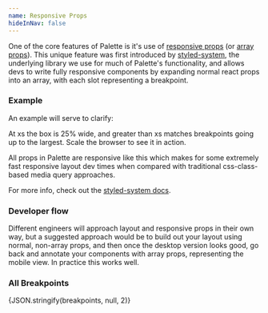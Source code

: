 ```yaml
---
name: Responsive Props
hideInNav: false
---
```


One of the core features of Palette is it's use of
[responsive props](https://styled-system.com/responsive-styles/) (or
[array props](https://styled-system.com/guides/array-props/)). This unique
feature was first introduced by [styled-system](https://styled-system.com/), the
underlying library we use for much of Palette's functionality, and allows devs
to write fully responsive components by expanding normal react props into an
array, with each slot representing a breakpoint.

### Example

An example will serve to clarify:

<Playground>
  <BorderBox width={["25%", "50%", "75%", "100%"]}>
    <Text variant={["xl", "lg", "md", "sm"]}>
      At xs the box is 25% wide, and greater than xs matches breakpoints going
      up to the largest. Scale the browser to see it in action.
    </Text>
  </BorderBox>
</Playground>

All props in Palette are responsive like this which makes for some extremely
fast responsive layout dev times when compared with traditional css-class-based
media query approaches.

For more info, check out the
[styled-system docs](https://styled-system.com/guides/array-props/).

### Developer flow

Different engineers will approach layout and responsive props in their own way,
but a suggested approach would be to build out your layout using normal,
non-array props, and then once the desktop version looks good, go back and
annotate your components with array props, representing the mobile view. In
practice this works well.

### All Breakpoints

<Box as="pre" mb={4}>
  {JSON.stringify(breakpoints, null, 2)}
</Box>
